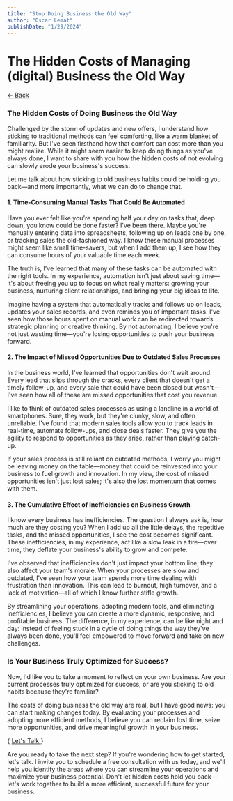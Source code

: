 ```yaml
---
title: "Stop Doing Business the Old Way"
author: "Oscar Lemat"
publishDate: "1/29/2024"
---
```


# The Hidden Costs of Managing (digital) Business the Old Way

<a href="/blogs"> ← Back </a> 


### **The Hidden Costs of Doing Business the Old Way**

Challenged by the storm of updates and new offers, I understand how sticking to traditional methods can feel comforting, like a warm blanket of familiarity. But I've seen firsthand how that comfort can cost more than you might realize. While it might seem easier to keep doing things as you've always done, I want to share with you how the hidden costs of not evolving can slowly erode your business's success.

Let me talk about how sticking to old business habits could be holding you back—and more importantly, what we can do to change that.

#### **1. Time-Consuming Manual Tasks That Could Be Automated**

Have you ever felt like you're spending half your day on tasks that, deep down, you know could be done faster? I've been there. Maybe you're manually entering data into spreadsheets, following up on leads one by one, or tracking sales the old-fashioned way. I know these manual processes might seem like small time-savers, but when I add them up, I see how they can consume hours of your valuable time each week.

The truth is, I've learned that many of these tasks can be automated with the right tools. In my experience, automation isn't just about saving time—it's about freeing you up to focus on what really matters: growing your business, nurturing client relationships, and bringing your big ideas to life.

Imagine having a system that automatically tracks and follows up on leads, updates your sales records, and even reminds you of important tasks. I've seen how those hours spent on manual work can be redirected towards strategic planning or creative thinking. By not automating, I believe you're not just wasting time—you're losing opportunities to push your business forward.

#### **2. The Impact of Missed Opportunities Due to Outdated Sales Processes**

In the business world, I've learned that opportunities don't wait around. Every lead that slips through the cracks, every client that doesn't get a timely follow-up, and every sale that could have been closed but wasn't—I've seen how all of these are missed opportunities that cost you revenue.

I like to think of outdated sales processes as using a landline in a world of smartphones. Sure, they work, but they're clunky, slow, and often unreliable. I've found that modern sales tools allow you to track leads in real-time, automate follow-ups, and close deals faster. They give you the agility to respond to opportunities as they arise, rather than playing catch-up.

If your sales process is still reliant on outdated methods, I worry you might be leaving money on the table—money that could be reinvested into your business to fuel growth and innovation. In my view, the cost of missed opportunities isn't just lost sales; it's also the lost momentum that comes with them.

#### **3. The Cumulative Effect of Inefficiencies on Business Growth**

I know every business has inefficiencies. The question I always ask is, how much are they costing you? When I add up all the little delays, the repetitive tasks, and the missed opportunities, I see the cost becomes significant. These inefficiencies, in my experience, act like a slow leak in a tire—over time, they deflate your business's ability to grow and compete.

I've observed that inefficiencies don't just impact your bottom line; they also affect your team's morale. When your processes are slow and outdated, I've seen how your team spends more time dealing with frustration than innovation. This can lead to burnout, high turnover, and a lack of motivation—all of which I know further stifle growth.

By streamlining your operations, adopting modern tools, and eliminating inefficiencies, I believe you can create a more dynamic, responsive, and profitable business. The difference, in my experience, can be like night and day: instead of feeling stuck in a cycle of doing things the way they've always been done, you'll feel empowered to move forward and take on new challenges.

### **Is Your Business Truly Optimized for Success?**

Now, I'd like you to take a moment to reflect on your own business. Are your current processes truly optimized for success, or are you sticking to old habits because they're familiar? 

The costs of doing business the old way are real, but I have good news: you can start making changes today. By evaluating your processes and adopting more efficient methods, I believe you can reclaim lost time, seize more opportunities, and drive meaningful growth in your business.

{ <a href="	https://wa.me/14493123765"> Let's Talk </a> }


Are you ready to take the next step? If you're wondering how to get started, let's talk. I invite you to schedule a free consultation with us today, and we'll help you identify the areas where you can streamline your operations and maximize your business potential. Don't let hidden costs hold you back—let's work together to build a more efficient, successful future for your business.